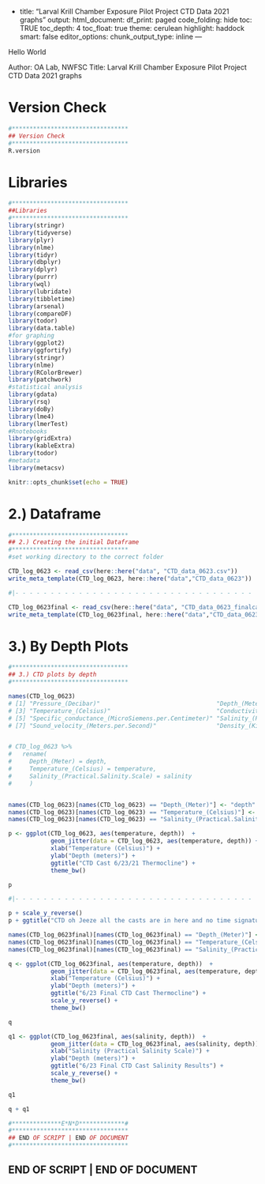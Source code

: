 -
title: "Larval Krill Chamber Exposure Pilot Project CTD Data 2021 graphs"
output:
 html_document:
    df_print: paged
    code_folding: hide
    toc: TRUE
    toc_depth: 4
    toc_float: true
    theme: cerulean
    highlight: haddock
    smart: false
editor_options: 
  chunk_output_type: inline
---


Hello World

Author: OA Lab, NWFSC
Title: Larval Krill Chamber Exposure Pilot Project CTD Data 2021 graphs


# Version Check
```r
#*********************************
## Version Check
#********************************* 
R.version

```




# Libraries
```r
#*********************************
##Libraries
#********************************* 
library(stringr)
library(tidyverse)
library(plyr)
library(nlme)
library(tidyr)
library(dbplyr)
library(dplyr)
library(purrr)
library(wql)
library(lubridate)
library(tibbletime)
library(arsenal)
library(compareDF)
library(todor)
library(data.table)
#for graphing
library(ggplot2)
library(ggfortify)
library(stringr)
library(nlme)
library(RColorBrewer)
library(patchwork)
#statistical analysis
library(gdata)
library(rsq)
library(doBy)
library(lme4)
library(lmerTest)
#Rnotebooks 
library(gridExtra)
library(kableExtra)
library(todor)
#metadata
library(metacsv)

```



```r
knitr::opts_chunk$set(echo = TRUE)
```



# 2.) Dataframe 
```r
#*********************************
## 2.) Creating the initial Dataframe
#*********************************
#set working directory to the correct folder

CTD_log_0623 <- read_csv(here::here("data", "CTD_data_0623.csv"))
write_meta_template(CTD_log_0623, here::here("data","CTD_data_0623"))

#|- - - - - - - - - - - - - - - - - - - - - - - - - - - - - - - - - - |

CTD_log_0623final <- read_csv(here::here("data", "CTD_data_0623_finalcast.csv"))
write_meta_template(CTD_log_0623final, here::here("data","CTD_data_0623_finalcast"))

```





# 3.) By Depth Plots 
```r
#*********************************
## 3.) CTD plots by depth 
#*********************************

names(CTD_log_0623)
# [1] "Pressure_(Decibar)"                                 "Depth_(Meter)"                                     
# [3] "Temperature_(Celsius)"                              "Conductivity_(MicroSiemens.per.Centimeter)"        
# [5] "Specific_conductance_(MicroSiemens.per.Centimeter)" "Salinity_(Practical.Salinity.Scale)"               
# [7] "Sound_velocity_(Meters.per.Second)"                 "Density_(Kilograms.per.Cubic.Meter)"


# CTD_log_0623 %>% 
#   rename(
#     Depth_(Meter) = depth,
#     Temperature_(Celsius) = temperature,
#     Salinity_(Practical.Salinity.Scale) = salinity
#     )


names(CTD_log_0623)[names(CTD_log_0623) == "Depth_(Meter)"] <- "depth"
names(CTD_log_0623)[names(CTD_log_0623) == "Temperature_(Celsius)"] <- "temperature"
names(CTD_log_0623)[names(CTD_log_0623) == "Salinity_(Practical.Salinity.Scale)"] <- "salinity"

p <- ggplot(CTD_log_0623, aes(temperature, depth))  + 
            geom_jitter(data = CTD_log_0623, aes(temperature, depth)) +
            xlab("Temperature (Celsius)") +
            ylab("Depth (meters)") +
            ggtitle("CTD Cast 6/23/21 Thermocline") +
            theme_bw() 

p

#|- - - - - - - - - - - - - - - - - - - - - - - - - - - - - - - - - - |

```



```r

p + scale_y_reverse()
p + ggtitle("CTD oh Jeeze all the casts are in here and no time signature...") + scale_y_reverse()


```





```r


names(CTD_log_0623final)[names(CTD_log_0623final) == "Depth_(Meter)"] <- "depth"
names(CTD_log_0623final)[names(CTD_log_0623final) == "Temperature_(Celsius)"] <- "temperature"
names(CTD_log_0623final)[names(CTD_log_0623final) == "Salinity_(Practical.Salinity.Scale)"] <- "salinity"

q <- ggplot(CTD_log_0623final, aes(temperature, depth))  + 
            geom_jitter(data = CTD_log_0623final, aes(temperature, depth)) +
            xlab("Temperature (Celsius)") +
            ylab("Depth (meters)") +
            ggtitle("6/23 Final CTD Cast Thermocline") +
            scale_y_reverse() +
            theme_bw() 

q


```

```r
q1 <- ggplot(CTD_log_0623final, aes(salinity, depth))  + 
            geom_jitter(data = CTD_log_0623final, aes(salinity, depth)) +
            xlab("Salinity (Practical Salinity Scale)") +
            ylab("Depth (meters)") +
            ggtitle("6/23 Final CTD Cast Salinity Results") +
            scale_y_reverse() +
            theme_bw() 

q1
```

```r
q + q1
```






```r
#**************E*N*D*************# 
#*********************************
## END OF SCRIPT | END OF DOCUMENT 
#*********************************
```


## END OF SCRIPT | END OF DOCUMENT
















